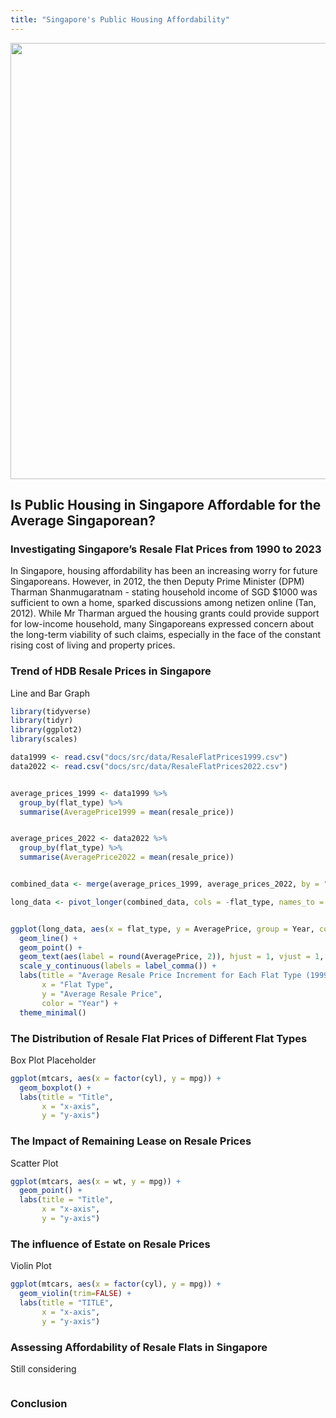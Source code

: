 ```yaml
---
title: "Singapore's Public Housing Affordability"
---
```


![](src/images/HDB-flat-after-divorce.jpg){width="698"}

## Is Public Housing in Singapore Affordable for the Average Singaporean?

### Investigating Singapore's Resale Flat Prices from 1990 to 2023

<p>

</p>

In Singapore, housing affordability has been an increasing worry for future Singaporeans. However, in 2012, the then Deputy Prime Minister (DPM) Tharman Shanmugaratnam - stating household income of SGD \$1000 was sufficient to own a home, sparked discussions among netizen online (Tan, 2012). While Mr Tharman argued the housing grants could provide support for low-income household, many Singaporeans expressed concern about the long-term viability of such claims, especially in the face of the constant rising cost of living and property prices.

<p>

</p>

### Trend of HDB Resale Prices in Singapore

<p>

</p>

Line and Bar Graph

```r

library(tidyverse)
library(tidyr)
library(ggplot2)
library(scales)
```

```r
data1999 <- read.csv("docs/src/data/ResaleFlatPrices1999.csv")
data2022 <- read.csv("docs/src/data/ResaleFlatPrices2022.csv")


average_prices_1999 <- data1999 %>%
  group_by(flat_type) %>%
  summarise(AveragePrice1999 = mean(resale_price))


average_prices_2022 <- data2022 %>%
  group_by(flat_type) %>%
  summarise(AveragePrice2022 = mean(resale_price))


combined_data <- merge(average_prices_1999, average_prices_2022, by = "flat_type")

long_data <- pivot_longer(combined_data, cols = -flat_type, names_to = "Year", values_to = "AveragePrice")


ggplot(long_data, aes(x = flat_type, y = AveragePrice, group = Year, color = Year)) +
  geom_line() +
  geom_point() +
  geom_text(aes(label = round(AveragePrice, 2)), hjust = 1, vjust = 1, check_overlap = TRUE) +
  scale_y_continuous(labels = label_comma()) + 
  labs(title = "Average Resale Price Increment for Each Flat Type (1999 vs 2022)",
       x = "Flat Type",
       y = "Average Resale Price",
       color = "Year") +
  theme_minimal()

```

### The Distribution of Resale Flat Prices of Different Flat Types

<p>

</p>

Box Plot Placeholder

```r
ggplot(mtcars, aes(x = factor(cyl), y = mpg)) +
  geom_boxplot() +
  labs(title = "Title", 
       x = "x-axis", 
       y = "y-axis")

```

### The Impact of Remaining Lease on Resale Prices

<p>

</p>

Scatter Plot

```r

ggplot(mtcars, aes(x = wt, y = mpg)) +
  geom_point() +
  labs(title = "Title", 
       x = "x-axis", 
       y = "y-axis")
```

### The influence of Estate on Resale Prices

<p>

</p>

Violin Plot

```r
ggplot(mtcars, aes(x = factor(cyl), y = mpg)) +
  geom_violin(trim=FALSE) +
  labs(title = "TITLE", 
       x = "x-axis", 
       y = "y-axis")

```

### Assessing Affordability of Resale Flats in Singapore

<p>

</p>

Still considering

```r

```

### Conclusion

<p>

</p>

```r

```

```r

```
